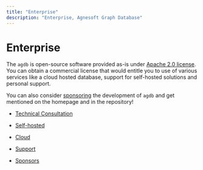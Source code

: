 ```yaml
---
title: "Enterprise"
description: "Enterprise, Agnesoft Graph Database"
---
```


# Enterprise

The `agdb` is open-source software provided as-is under [Apache 2.0 license](/license). You can obtain a commercial license that would entitle you to use of various services like a cloud hosted database, support for self-hosted solutions and personal support.

You can also consider [sponsoring](/enterprise/sponsors) the development of `agdb` and get mentioned on the homepage and in the repository!

-   [Technical Consultation](/enterprise/consultation)

-   [Self-hosted](/enterprise/self-hosted)

-   [Cloud](/enterprise/cloud)

-   [Support](/enterprise/support)

-   [Sponsors](/enterprise/sponsors)

